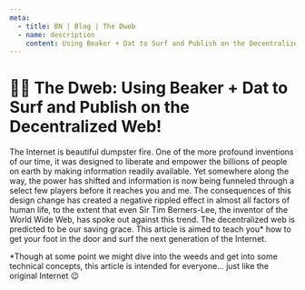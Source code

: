 ```yaml
---
meta:
  - title: BN | Blog | The Dweb
  - name: description
    content: Using Beaker + Dat to Surf and Publish on the Decentralized Web
---
```


# 🏄‍♀️ The Dweb: Using Beaker + Dat to Surf and Publish on the Decentralized Web!

The Internet is beautiful dumpster fire. One of the more profound inventions of our time, it was designed to liberate and empower the billions of people on earth by making information readily available. Yet somewhere along the way, the power has shifted and information is now being funneled through a select few players before it reaches you and me. The consequences of this design change has created a negative rippled effect in almost all factors of human life, to the extent that even Sir Tim Berners-Lee, the inventor of the World Wide Web, has spoke out against this trend. The decentralized web is predicted to be our saving grace. This article is aimed to teach you\* how to get your foot in the door and surf the next generation of the Internet.

\*Though at some point we might dive into the weeds and get into some technical concepts, this article is intended for everyone… just like the original Internet 😉
